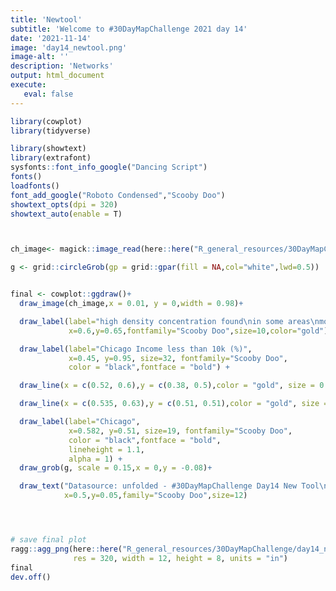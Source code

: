 ```yaml
---
title: 'Newtool'
subtitle: 'Welcome to #30DayMapChallenge 2021 day 14'
date: '2021-11-14'
image: 'day14_newtool.png'
image-alt: ''
description: 'Networks'
output: html_document
execute: 
   eval: false
---
```


```r

library(cowplot)
library(tidyverse)

library(showtext)
library(extrafont)
sysfonts::font_info_google("Dancing Script")
fonts()
loadfonts()
font_add_google("Roboto Condensed","Scooby Doo")
showtext_opts(dpi = 320)
showtext_auto(enable = T)



ch_image<- magick::image_read(here::here("R_general_resources/30DayMapChallenge/day14_newtool/unfolded.png"))

g <- grid::circleGrob(gp = grid::gpar(fill = NA,col="white",lwd=0.5))


final <- cowplot::ggdraw()+
  draw_image(ch_image,x = 0.01, y = 0,width = 0.98)+

  draw_label(label="high density concentration found\nin some areas\nmore than others",
             x=0.6,y=0.65,fontfamily="Scooby Doo",size=10,color="gold") +

  draw_label(label="Chicago Income less than 10k (%)",
             x=0.45, y=0.95, size=32, fontfamily="Scooby Doo",
             color = "black",fontface = "bold") +

  draw_line(x = c(0.52, 0.6),y = c(0.38, 0.5),color = "gold", size = 0.2)+

  draw_line(x = c(0.535, 0.63),y = c(0.51, 0.51),color = "gold", size = 9)+

  draw_label(label="Chicago",
             x=0.582, y=0.51, size=19, fontfamily="Scooby Doo",
             color = "black",fontface = "bold",
             lineheight = 1.1,
             alpha = 1) +
  draw_grob(g, scale = 0.15,x = 0,y = -0.08)+

  draw_text("Datasource: unfolded - #30DayMapChallenge Day14 New Tool\nInfographics: Federica Gazzelloni",
            x=0.5,y=0.05,family="Scooby Doo",size=12)




# save final plot
ragg::agg_png(here::here("R_general_resources/30DayMapChallenge/day14_newtool/newtool.png"),
              res = 320, width = 12, height = 8, units = "in")
final
dev.off()
```

